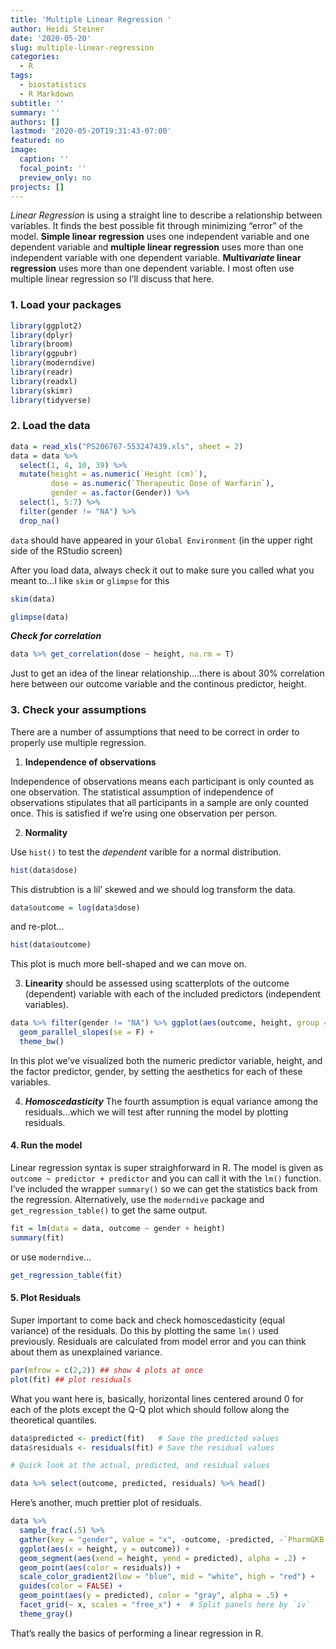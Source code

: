 ```yaml
---
title: 'Multiple Linear Regression '
author: Heidi Steiner
date: '2020-05-20'
slug: multiple-linear-regression
categories:
  - R
tags:
  - biostatistics
  - R Markdown
subtitle: ''
summary: ''
authors: []
lastmod: '2020-05-20T19:31:43-07:00'
featured: no
image:
  caption: ''
  focal_point: ''
  preview_only: no
projects: []
---
```


*Linear Regression* is using a straight line to describe a relationship between variables. It finds the best possible fit through minimizing "error" of the model. 
**Simple linear regression** uses one independent variable and one dependent variable and **multiple linear regression** uses more than one independent variable with one dependent variable. **Multi*variate* linear regression** uses more than one dependent variable. I most often use multiple linear regression so I'll discuss that here. 

### 1. Load your packages
```r
library(ggplot2)
library(dplyr)
library(broom)
library(ggpubr)
library(moderndive)
library(readr)
library(readxl)
library(skimr)
library(tidyverse)
```

### 2. Load the data 
```r
data = read_xls("PS206767-553247439.xls", sheet = 2)
data = data %>% 
  select(1, 4, 10, 39) %>% 
  mutate(height = as.numeric(`Height (cm)`), 
         dose = as.numeric(`Therapeutic Dose of Warfarin`), 
         gender = as.factor(Gender)) %>% 
  select(1, 5:7) %>% 
  filter(gender != "NA") %>% 
  drop_na()
```
```data``` should have appeared in your ```Global Environment``` (in the upper right side of the RStudio screen)

After you load data, always check it out to make sure you called what you meant to...I like ```skim``` or ```glimpse``` for this

```r
skim(data) 
```
```r
glimpse(data)
```

***Check for correlation***
```r
data %>% get_correlation(dose ~ height, na.rm = T)
```
Just to get an idea of the linear relationship....there is about 30% correlation here between our outcome variable and the continous predictor, height. 


### 3. Check your assumptions

There are a number of assumptions that need to be correct in order to properly use multiple regression. 

1. **Independence of observations** 

Independence of observations means each participant is only counted as one observation. The statistical assumption of independence of observations stipulates that all participants in a sample are only counted once.
This is satisfied if we're using one observation per person. 


2. **Normality**

Use ```hist()``` to test the *dependent* varible for a normal distribution.

```r
hist(data$dose)
```

This distrubtion is a lil' skewed and we should log transform the data. 

```r
data$outcome = log(data$dose)
```

and re-plot...
```r
hist(data$outcome)
```

This plot is much more bell-shaped and we can move on. 

3. **Linearity** should be assessed using scatterplots of the outcome (dependent) variable with each of the included predictors (independent variables).

```r
data %>% filter(gender != "NA") %>% ggplot(aes(outcome, height, group = gender, color = gender)) + geom_point() +
  geom_parallel_slopes(se = F) +
  theme_bw()
```
In this plot we've visualized both the numeric predictor variable, height, and the factor predictor, gender, by setting the aesthetics for each of these variables. 

4. ***Homoscedasticity***
The fourth assumption is equal variance among the residuals...which we will test after running the model by plotting residuals. 

#### 4. Run the model 
Linear regression syntax is super straighforward in R. The model is given as ```outcome ~ predictor + predictor``` and you can call it with the ```lm()``` function. I've included the wrapper ```summary()``` so we can get the statistics back from the regression. Alternatively, use the ```moderndive``` package and ```get_regression_table()``` to get the same output. 
```r
fit = lm(data = data, outcome ~ gender + height)
summary(fit)
```
or use ```moderndive```...
```r
get_regression_table(fit)
```
#### 5. Plot Residuals

Super important to come back and check homoscedasticity (equal variance) of the residuals. Do this by plotting the same ```lm()``` used previously. Residuals are calculated from model error and you can think about them as unexplained variance. 
```r
par(mfrow = c(2,2)) ## show 4 plots at once
plot(fit) ## plot residuals
```

What you want here is, basically, horizontal lines centered around 0 for each of the plots except the Q-Q plot which should follow along the theoretical quantiles. 


```r
data$predicted <- predict(fit)   # Save the predicted values
data$residuals <- residuals(fit) # Save the residual values

# Quick look at the actual, predicted, and residual values

data %>% select(outcome, predicted, residuals) %>% head()
```

Here's another, much prettier plot of residuals. 

```r
data %>% 
  sample_frac(.5) %>% 
  gather(key = "gender", value = "x", -outcome, -predicted, -`PharmGKB Subject ID`, -residuals, -dose, -height) %>%  # Get data into shape
  ggplot(aes(x = height, y = outcome)) +  
  geom_segment(aes(xend = height, yend = predicted), alpha = .2) +
  geom_point(aes(color = residuals)) +
  scale_color_gradient2(low = "blue", mid = "white", high = "red") +
  guides(color = FALSE) +
  geom_point(aes(y = predicted), color = "gray", alpha = .5) +
  facet_grid(~ x, scales = "free_x") +  # Split panels here by `iv`
  theme_gray()
```


That's really the basics of performing a linear regression in R. 